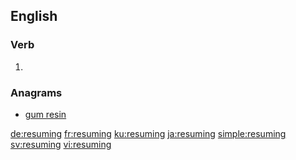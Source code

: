 ==English==

===Verb===
{{head|en|present participle}}

# {{present participle of|resume|lang=en|nocat=1}}

===Anagrams===
* [[gum resin#English|gum resin]]

[[de:resuming]]
[[fr:resuming]]
[[ku:resuming]]
[[ja:resuming]]
[[simple:resuming]]
[[sv:resuming]]
[[vi:resuming]]